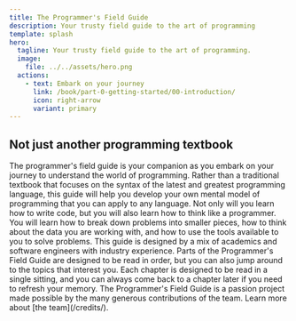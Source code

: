 ```yaml
---
title: The Programmer's Field Guide
description: Your trusty field guide to the art of programming
template: splash
hero:
  tagline: Your trusty field guide to the art of programming.
  image:
    file: ../../assets/hero.png
  actions:
    - text: Embark on your journey
      link: /book/part-0-getting-started/00-introduction/
      icon: right-arrow
      variant: primary
---
```



## Not just another programming textbook

<CardGrid stagger>
	<Card class="home-card" title="Your journey to develop a mental model of programming" icon="open-book">
		The programmer's field guide is your companion as you embark on your journey to understand the world of programming. Rather than a traditional textbook that focuses on the syntax of the latest and greatest programming language, this guide will help you develop your own mental model of programming that you can apply to any language.
	</Card>
	<Card class="home-card" title="Become an effective programmer" icon="puzzle">
		Not only will you learn how to write code, but you will also learn how to think like a programmer. You will learn how to break down problems into smaller pieces, how to think about the data you are working with, and how to use the tools available to you to solve problems. This guide is designed by a mix of academics and software engineers with industry experience.
	</Card>
	<Card class="home-card" title="Choose your own adventure" icon="random">
		Parts of the Programmer's Field Guide are designed to be read in order, but you can also jump around to the topics that interest you. Each chapter is designed to be read in a single sitting, and you can always come back to a chapter later if you need to refresh your memory.
	</Card>
	<Card class="home-card" title="Learn more about the team" icon="open-book">
		The Programmer's Field Guide is a passion project made possible by the many generous contributions of the team. Learn more about [the team](/credits/).
	</Card>
</CardGrid>
